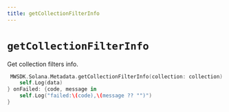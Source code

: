 ```yaml
---
title: getCollectionFilterInfo
---
```


# `getCollectionFilterInfo`
Get collection filters info.
```Swift
 MWSDK.Solana.Metadata.getCollectionFilterInfo(collection: collection) {data in
    self.Log(data)
} onFailed: {code, message in
    self.Log("failed:\(code),\(message ?? "")")
}
```